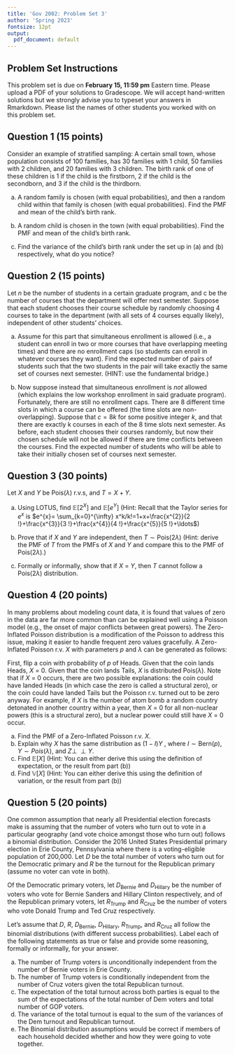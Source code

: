 ```yaml
---
title: 'Gov 2002: Problem Set 3'
author: 'Spring 2023'
fontsize: 12pt
output:
  pdf_document: default
---
```



## Problem Set Instructions 

This problem set is due on **February 15, 11:59 pm** Eastern time. Please upload a PDF of your solutions to Gradescope. We will accept hand-written solutions but we strongly advise you to typeset your answers in Rmarkdown. Please list the names of other students you worked with on this problem set. 

## Question 1 (15 points)

Consider an example of stratified sampling: A certain small town, whose population consists of 100 families, has 30 families with 1 child, 50 families with 2 children, and 20 families with 3 children. The birth rank of one of these children is 1 if the child is the firstborn, 2 if the child is the secondborn, and 3 if the child is the thirdborn.

(a) A random family is chosen (with equal probabilities), and then a random child within that family is chosen (with equal probabilities). Find the PMF and mean of the child's birth rank.

(b) A random child is chosen in the town (with equal probabilities). Find the PMF and mean of the child's birth rank.

(c) Find the variance of the child's birth rank under the set up in (a) and (b) respectively, what do you notice?









## Question 2 (15 points)

Let $n$ be the number of students in a certain graduate program, and c be the number of courses that the department will offer next semester. Suppose that each student chooses their course schedule by randomly choosing 4 courses to take in the department (with all sets of 4 courses equally likely), independent of other students' choices.

(a) Assume for this part that simultaneous enrollment is allowed (i.e., a student can enroll in two or more courses that have overlapping meeting times) and there are no enrollment caps (so students can enroll in whatever courses they want). Find the expected number of pairs of students such that the two students in the pair will take exactly the same set of courses next semester. (HINT: use the fundamental bridge.)

(b) Now suppose instead that simultaneous enrollment is *not* allowed (which explains the low workshop enrollment in said graduate program). Fortunately, there are still no enrollment caps. There are 8 different time slots in which a course can be offered (the time slots are non-overlapping). Suppose that $c = 8k$ for some positive integer $k$, and that there are exactly k courses in each of the 8 time slots next semester. As before, each student chooses their courses randomly, but now their chosen schedule will not be allowed if there are time conflicts between the courses. Find the expected number of students who will be able to take their initially chosen set of courses next semester.












## Question 3 (30 points)
Let $X$ and $Y$ be Pois($\lambda$) r.v.s, and $T = X + Y$.

(a) Using LOTUS, find $\mathbb{E}[2^X]$ and $\mathbb{E}[e^Y]$ (Hint: Recall that the Taylor series for $e^x$ is $e^{x}= \sum_{k=0}^{\infty} x^k/k!=1+x+\frac{x^{2}}{2 !}+\frac{x^{3}}{3 !}+\frac{x^{4}}{4 !}+\frac{x^{5}}{5 !}+\ldots$)

(b) Prove that if $X$ and $Y$ are independent, then $T \sim \text{Pois}(2\lambda)$ (Hint: derive the PMF of $T$ from the PMFs of $X$ and $Y$ and compare this to the PMF of $\text{Pois}(2\lambda)$.)  

(c) Formally or informally, show that if $X$ = $Y$, then $T$ cannot follow a $\text{Pois}(2\lambda)$ distribution.










## Question 4 (20 points)
In many problems about modeling count data, it is found that values of zero in the data are far more common than can be explained well using a Poisson model (e.g., the onset of major conflicts between great powers). The Zero-Inflated Poisson distribution is a modification of the Poisson to address this issue, making it easier to handle frequent zero values gracefully. A Zero-Inflated Poisson r.v. $X$ with parameters $p$ and $\lambda$ can be generated as follows: \par \noindent

First, flip a coin with probability of $p$ of Heads. Given that the coin lands Heads, $X$ = 0. Given that the coin lands Tails, $X$ is distributed Pois($\lambda$). Note that if $X$ = 0 occurs, there are two possible explanations: the coin could have landed Heads (in which case the zero is called a structural zero), or the coin could have landed Tails but the Poisson r.v. turned out to be zero anyway. For example, if $X$ is the number of atom bomb a random country detonated in another country within a year, then $X$ = 0 for all non-nuclear powers (this is a structural zero), but a nuclear power could still have $X$ = 0 occur. \par \noindent

(a) Find the PMF of a Zero-Inflated Poisson r.v. $X$. 
(b) Explain why $X$ has the same distribution as $(1-I)Y$ , where $I \sim \text{Bern}(p)$, $Y \sim Pois(\lambda)$, and $Z \perp \!\!\! \perp Y$. 
(c) Find $\mathbb{E}[X]$ (Hint: You can either derive this using the definition of expectation, or the result from part (b))
(d) Find $\mathbb{V}[X]$ (Hint: You can either derive this using the definition of variation, or the result from part (b))













## Question 5 (20 points)

One common assumption that nearly all Presidential election forecasts\footnote{For a seminal paper on probabilistic election forecasting, see “Dynamic Bayesian Forecasting of Presidential Elections in the States” (Linzer 2013).} make is assuming that the number of voters who turn out to vote in a particular geography (and vote choice amongst those who turn out) follows a binomial distribution. Consider the 2016 United States Presidential primary election in Erie County, Pennsylvania where there is a voting-eligible population of 200,000. Let $D$ be the total number of voters who turn out for the Democratic primary and $R$ be the turnout for the Republican primary (assume no voter can vote in both). \par \noindent

Of the Democratic primary voters, let $D_\text{Bernie}$ and $D_\text{Hillary}$ be the number of voters who vote for Bernie Sanders and Hillary Clinton respectively, and of the Republican primary voters, let $R_\text{Trump}$ and $R_\text{Cruz}$ be the number of voters who vote Donald Trump and Ted Cruz respectively. \par \noindent

Let’s assume that $D$, $R$, $D_\text{Bernie}$, $D_\text{Hillary}$, $R_\text{Trump}$, and $R_\text{Cruz}$ all follow the binomial distributions (with different success probabilities). Label each of the following statements as true or false and provide some reasoning, formally or informally, for your answer.  \par

(a) The number of Trump voters is unconditionally independent from the number of Bernie voters in Erie County. \par
(b) The number of Trump voters is conditionally independent from the number of Cruz voters given the total Republican turnout. \par
(c) The expectation of the total turnout across both parties is equal to the sum of the expectations of the total number of Dem voters and total number of GOP voters. \par
(d) The variance of the total turnout is equal to the sum of the variances of the Dem turnout and Republican turnout.
(e) The Binomial distribution assumptions would be correct if members of each household decided whether and how they were going to vote together.












